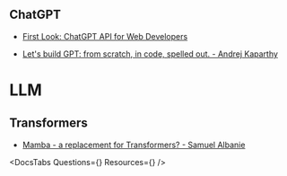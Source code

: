 

## ChatGPT

- [First Look: ChatGPT API for Web Developers](https://frontendmasters.com/courses/chatgpt-api/)


<div className="expert">

- [Let's build GPT: from scratch, in code, spelled out. - Andrej Kaparthy](https://www.youtube.com/watch?v=kCc8FmEb1nY)

</div>

# LLM

## Transformers

- [Mamba - a replacement for Transformers? - Samuel Albanie](https://www.youtube.com/watch?v=ouF-H35atOY)


<DocsTabs Questions={<Questions />} Resources={<Resources />} />
